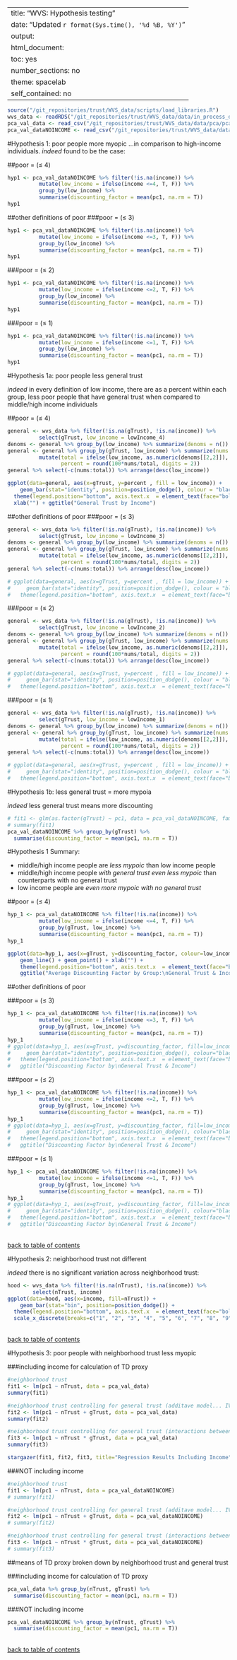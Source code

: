 
---
title: "WVS: Hypothesis testing"
date: "Updated `r format(Sys.time(), '%d %B, %Y')`"
output: 
  html_document:
    toc: yes
    number_sections: no
    theme: spacelab
    self_contained: no
---
```r
source("/git_repositories/trust/WVS_data/scripts/load_libraries.R")
wvs_data <- readRDS("/git_repositories/trust/WVS_data/data/in_process_data/fulldata_cleaned.RDS")
pca_val_data <- read_csv("/git_repositories/trust/WVS_data/data/pca/pca_income.csv")
pca_val_dataNOINCOME <- read_csv("/git_repositories/trust/WVS_data/data/pca/pca_NOincome.csv")
```

#Hypothesis 1: poor people more myopic
...in comparison to high-income individuals. *indeed* found to be the case:

##poor = (≤ 4)
```r
hyp1 <- pca_val_dataNOINCOME %>% filter(!is.na(income)) %>%
          mutate(low_income = ifelse(income <=4, T, F)) %>%
          group_by(low_income) %>% 
          summarise(discounting_factor = mean(pc1, na.rm = T)) 
hyp1
```

##other definitions of poor
###poor = (≤ 3)
```r
hyp1 <- pca_val_dataNOINCOME %>% filter(!is.na(income)) %>%
          mutate(low_income = ifelse(income <=3, T, F)) %>%
          group_by(low_income) %>% 
          summarise(discounting_factor = mean(pc1, na.rm = T)) 
hyp1
```

###poor = (≤ 2)
```r
hyp1 <- pca_val_dataNOINCOME %>% filter(!is.na(income)) %>%
          mutate(low_income = ifelse(income <=2, T, F)) %>%
          group_by(low_income) %>% 
          summarise(discounting_factor = mean(pc1, na.rm = T)) 
hyp1
```

###poor = (≤ 1)
```r
hyp1 <- pca_val_dataNOINCOME %>% filter(!is.na(income)) %>%
          mutate(low_income = ifelse(income <=1, T, F)) %>%
          group_by(low_income) %>% 
          summarise(discounting_factor = mean(pc1, na.rm = T)) 
hyp1
```

#Hypothesis 1a: poor people less general trust

*indeed* in every definition of low income, there are as a percent within each group, less poor people that have general trust when compared to middle/high income individuals

##poor = (≤ 4)
```r
general <- wvs_data %>% filter(!is.na(gTrust), !is.na(income)) %>%
          select(gTrust, low_income = lowIncome_4) 
denoms <- general %>% group_by(low_income) %>% summarize(denoms = n()) 
general <- general %>% group_by(gTrust, low_income) %>% summarize(nums = n()) %>%
          mutate(total = ifelse(low_income, as.numeric(denoms[[2,2]]), as.numeric(denoms[[1,2]])),
                 percent = round(100*nums/total, digits = 2))
general %>% select(-c(nums:total)) %>% arrange(desc(low_income))

ggplot(data=general, aes(x=gTrust, y=percent , fill = low_income)) +
    geom_bar(stat="identity", position=position_dodge(), colour = "black") + 
  theme(legend.position="bottom", axis.text.x  = element_text(face="bold")) + 
  xlab("") + ggtitle("General Trust by Income")
```

##other definitions of poor
###poor = (≤ 3)
```r
general <- wvs_data %>% filter(!is.na(gTrust), !is.na(income)) %>%
          select(gTrust, low_income = lowIncome_3) 
denoms <- general %>% group_by(low_income) %>% summarize(denoms = n()) 
general <- general %>% group_by(gTrust, low_income) %>% summarize(nums = n()) %>%
          mutate(total = ifelse(low_income, as.numeric(denoms[[2,2]]), as.numeric(denoms[[1,2]])),
                 percent = round(100*nums/total, digits = 2))
general %>% select(-c(nums:total)) %>% arrange(desc(low_income))

# ggplot(data=general, aes(x=gTrust, y=percent , fill = low_income)) +
#     geom_bar(stat="identity", position=position_dodge(), colour = "black") + 
#   theme(legend.position="bottom", axis.text.x  = element_text(face="bold")) + xlab("")
```

###poor = (≤ 2)
```r
general <- wvs_data %>% filter(!is.na(gTrust), !is.na(income)) %>%
          select(gTrust, low_income = lowIncome_2) 
denoms <- general %>% group_by(low_income) %>% summarize(denoms = n()) 
general <- general %>% group_by(gTrust, low_income) %>% summarize(nums = n()) %>%
          mutate(total = ifelse(low_income, as.numeric(denoms[[2,2]]), as.numeric(denoms[[1,2]])),
                 percent = round(100*nums/total, digits = 2))
general %>% select(-c(nums:total)) %>% arrange(desc(low_income))

# ggplot(data=general, aes(x=gTrust, y=percent , fill = low_income)) +
#     geom_bar(stat="identity", position=position_dodge(), colour = "black") + 
#   theme(legend.position="bottom", axis.text.x  = element_text(face="bold")) + xlab("")
```

###poor = (≤ 1)
```r
general <- wvs_data %>% filter(!is.na(gTrust), !is.na(income)) %>%
          select(gTrust, low_income = lowIncome_1) 
denoms <- general %>% group_by(low_income) %>% summarize(denoms = n()) 
general <- general %>% group_by(gTrust, low_income) %>% summarize(nums = n()) %>%
          mutate(total = ifelse(low_income, as.numeric(denoms[[2,2]]), as.numeric(denoms[[1,2]])),
                 percent = round(100*nums/total, digits = 2))
general %>% select(-c(nums:total)) %>% arrange(desc(low_income))

# ggplot(data=general, aes(x=gTrust, y=percent , fill = low_income)) +
#     geom_bar(stat="identity", position=position_dodge(), colour = "black") + 
#   theme(legend.position="bottom", axis.text.x  = element_text(face="bold")) + xlab("")
```

#Hypothesis 1b: less general trust = more mypoia 

*indeed* less general trust means more discounting

```r
# fit1 <- glm(as.factor(gTrust) ~ pc1, data = pca_val_dataNOINCOME, family = binomial())
# summary(fit1) 
pca_val_dataNOINCOME %>% group_by(gTrust) %>% 
  summarise(discounting_factor = mean(pc1, na.rm = T)) 
```

#Hypothesis 1 Summary:

  + middle/high income people are *less mypoic* than low income people
  + middle/high income people *with general trust even less mypoic* than counterparts with no general trust
  + low income people are *even more mypoic with no general trust*

##poor = (≤ 4)
```r
hyp_1 <- pca_val_dataNOINCOME %>% filter(!is.na(income)) %>%
          mutate(low_income = ifelse(income <=4, T, F)) %>%
          group_by(gTrust, low_income) %>% 
          summarise(discounting_factor = mean(pc1, na.rm = T)) 
hyp_1

ggplot(data=hyp_1, aes(x=gTrust, y=discounting_factor, colour=low_income, group=low_income)) +
    geom_line() + geom_point() + xlab("") +
    theme(legend.position="bottom", axis.text.x  = element_text(face="bold")) + 
    ggtitle("Average Discounting Factor by Group:\nGeneral Trust & Income")


```
  
##other definitions of poor

###poor = (≤ 3)
```r
hyp_1 <- pca_val_dataNOINCOME %>% filter(!is.na(income)) %>%
          mutate(low_income = ifelse(income <=3, T, F)) %>%
          group_by(gTrust, low_income) %>% 
          summarise(discounting_factor = mean(pc1, na.rm = T)) 
hyp_1
# ggplot(data=hyp_1, aes(x=gTrust, y=discounting_factor, fill=low_income)) +
#     geom_bar(stat="identity", position=position_dodge(), colour="black") + 
#   theme(legend.position="bottom", axis.text.x  = element_text(face="bold")) + xlab("") +
#   ggtitle("Discounting Factor by\nGeneral Trust & Income")
```

###poor = (≤ 2)
```r
hyp_1 <- pca_val_dataNOINCOME %>% filter(!is.na(income)) %>%
          mutate(low_income = ifelse(income <=2, T, F)) %>%
          group_by(gTrust, low_income) %>% 
          summarise(discounting_factor = mean(pc1, na.rm = T)) 
hyp_1
# ggplot(data=hyp_1, aes(x=gTrust, y=discounting_factor, fill=low_income)) +
#     geom_bar(stat="identity", position=position_dodge(), colour="black") + 
#   theme(legend.position="bottom", axis.text.x  = element_text(face="bold")) + xlab("") +
#   ggtitle("Discounting Factor by\nGeneral Trust & Income")
```

###poor = (≤ 1)
```r
hyp_1 <- pca_val_dataNOINCOME %>% filter(!is.na(income)) %>%
          mutate(low_income = ifelse(income <=1, T, F)) %>%
          group_by(gTrust, low_income) %>% 
          summarise(discounting_factor = mean(pc1, na.rm = T)) 
hyp_1
# ggplot(data=hyp_1, aes(x=gTrust, y=discounting_factor, fill=low_income)) +
#     geom_bar(stat="identity", position=position_dodge(), colour="black") + 
#   theme(legend.position="bottom", axis.text.x  = element_text(face="bold")) + xlab("") +
#   ggtitle("Discounting Factor by\nGeneral Trust & Income")
```

\
[back to table of contents](#TOC)

#Hypothesis 2: neighborhood trust not different 

*indeed* there is no significant variation across neighborhood trust:
```r
hood <- wvs_data %>% filter(!is.na(nTrust), !is.na(income)) %>%
        select(nTrust, income) 
ggplot(data=hood, aes(x=income, fill=nTrust)) +
    geom_bar(stat="bin", position=position_dodge()) + 
  theme(legend.position="bottom", axis.text.x  = element_text(face="bold")) + xlab("") + 
  scale_x_discrete(breaks=c("1", "2", "3", "4", "5", "6", "7", "8", "9", "10"))  
```

\
[back to table of contents](#TOC)


#Hypothesis 3: poor people with neighborhood trust less myopic 

###including income for calculation of TD proxy
```r
#neighborhood trust
fit1 <- lm(pc1 ~ nTrust, data = pca_val_data)
summary(fit1)

#neighborhood trust controlling for general trust (additave model... IVs very different)
fit2 <- lm(pc1 ~ nTrust + gTrust, data = pca_val_data)
summary(fit2)

#neighborhood trust controlling for general trust (interactions between IVs)
fit3 <- lm(pc1 ~ nTrust * gTrust, data = pca_val_data)
summary(fit3)
```

```r
stargazer(fit1, fit2, fit3, title="Regression Results Including Income", align=TRUE, type="html")
```

###NOT including income
```r
#neighborhood trust
fit1 <- lm(pc1 ~ nTrust, data = pca_val_dataNOINCOME)
# summary(fit1)

#neighborhood trust controlling for general trust (additave model... IVs very different)
fit2 <- lm(pc1 ~ nTrust + gTrust, data = pca_val_dataNOINCOME)
# summary(fit2)

#neighborhood trust controlling for general trust (interactions between IVs)
fit3 <- lm(pc1 ~ nTrust * gTrust, data = pca_val_dataNOINCOME)
# summary(fit3)
```


##means of TD proxy
broken down by neighborhood trust and general trust

###including income for calculation of TD proxy
```r
pca_val_data %>% group_by(nTrust, gTrust) %>% 
  summarise(discounting_factor = mean(pc1, na.rm = T)) 
```

###NOT including income 
```r
pca_val_dataNOINCOME %>% group_by(nTrust, gTrust) %>% 
  summarise(discounting_factor = mean(pc1, na.rm = T)) 
```

\
[back to table of contents](#TOC)

